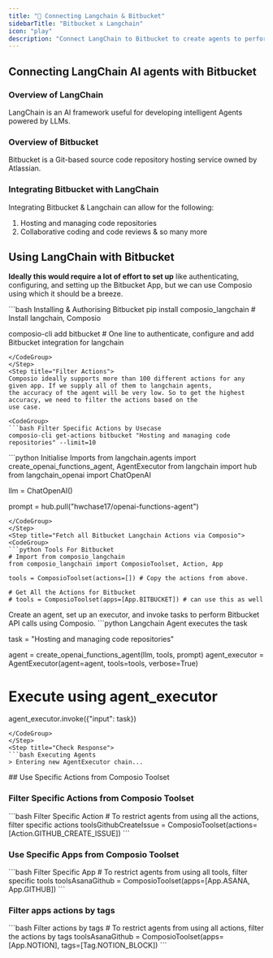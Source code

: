 ```yaml
---
title: "🚀 Connecting Langchain & Bitbucket"
sidebarTitle: "Bitbucket x Langchain"
icon: "play"
description: "Connect LangChain to Bitbucket to create agents to perform tasks using natural language"
---
```


## Connecting LangChain AI agents with Bitbucket

### Overview of LangChain

LangChain is an AI framework useful for developing intelligent Agents powered by LLMs.

### Overview of Bitbucket

Bitbucket is a Git-based source code repository hosting service owned by Atlassian.

### Integrating Bitbucket with LangChain

Integrating Bitbucket & Langchain can allow for the following:

1. Hosting and managing code repositories
2. Collaborative coding and code reviews
& so many more

## Using LangChain with Bitbucket

<Steps>
<Step title="Setting Up the Environment">

**Ideally this would require a lot of effort to set up** like authenticating, configuring, and setting up the Bitbucket App, but we can use Composio using which it should be a breeze.

<CodeGroup>
```bash Installing & Authorising Bitbucket
pip install composio_langchain # Install langchain, Composio 

composio-cli add bitbucket # One line to authenticate, configure and add Bitbucket integration for langchain
```
</CodeGroup>
</Step>
<Step title="Filter Actions">
Composio ideally supports more than 100 different actions for any given app. If we supply all of them to langchain agents, 
the accuracy of the agent will be very low. So to get the highest accuracy, we need to filter the actions based on the 
use case.

<CodeGroup>
```bash Filter Specific Actions by Usecase
composio-cli get-actions bitbucket "Hosting and managing code repositories" --limit=10
```
</CodeGroup>

</Step>
<Step title="Import Base Packages">

<CodeGroup>
```python Initialise Imports
from langchain.agents import create_openai_functions_agent, AgentExecutor
from langchain import hub
from langchain_openai import ChatOpenAI


llm = ChatOpenAI()

prompt = hub.pull("hwchase17/openai-functions-agent")
```
</CodeGroup>
</Step>
<Step title="Fetch all Bitbucket Langchain Actions via Composio">
<CodeGroup>
```python Tools For Bitbucket
# Import from composio_langchain
from composio_langchain import ComposioToolset, Action, App

tools = ComposioToolset(actions=[]) # Copy the actions from above. 

# Get All the Actions for Bitbucket
# tools = ComposioToolset(apps=[App.BITBUCKET]) # can use this as well
```
</CodeGroup>
</Step>
<Step title="Execute the Agent">
Create an agent, set up an executor, and invoke tasks to perform Bitbucket API calls using Composio. 
<CodeGroup>
```python Langchain Agent executes the task

task = "Hosting and managing code repositories"

agent = create_openai_functions_agent(llm, tools, prompt)
agent_executor = AgentExecutor(agent=agent, tools=tools, verbose=True)

# Execute using agent_executor
agent_executor.invoke({"input": task})
```
</CodeGroup>
</Step>
<Step title="Check Response">
```bash Executing Agents
> Entering new AgentExecutor chain...
```
</Step>
</Steps>
## Use Specific Actions from Composio Toolset

### Filter Specific Actions from Composio Toolset

<CodeGroup>
```bash Filter Specific Action
# To restrict agents from using all the actions, filter specific actions
toolsGithubCreateIssue = ComposioToolset(actions=[Action.GITHUB_CREATE_ISSUE])
```
</CodeGroup>

### Use Specific Apps from Composio Toolset
<CodeGroup>
```bash Filter Specific App
# To restrict agents from using all tools, filter specific tools
toolsAsanaGithub = ComposioToolset(apps=[App.ASANA, App.GITHUB])
```
</CodeGroup>

### Filter apps actions by tags 
<CodeGroup>
```bash Filter actions by tags
# To restrict agents from using all actions, filter the actions by tags
toolsAsanaGithub = ComposioToolset(apps=[App.NOTION], tags=[Tag.NOTION_BLOCK])
```
</CodeGroup>

